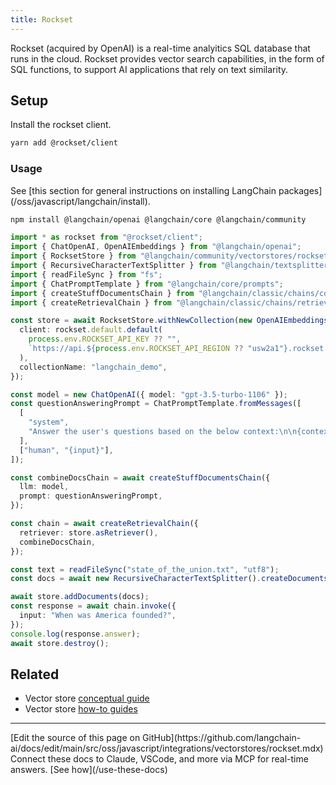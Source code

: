 ```yaml
---
title: Rockset
---
```


Rockset (acquired by OpenAI) is a real-time analyitics SQL database that runs in the cloud.
Rockset provides vector search capabilities, in the form of SQL functions, to support AI applications that rely on text similarity.

## Setup

Install the rockset client.

```bash
yarn add @rockset/client
```

### Usage

<Tip>
See [this section for general instructions on installing LangChain packages](/oss/javascript/langchain/install).
</Tip>

```bash npm
npm install @langchain/openai @langchain/core @langchain/community
```

```typescript
import * as rockset from "@rockset/client";
import { ChatOpenAI, OpenAIEmbeddings } from "@langchain/openai";
import { RocksetStore } from "@langchain/community/vectorstores/rockset";
import { RecursiveCharacterTextSplitter } from "@langchain/textsplitters";
import { readFileSync } from "fs";
import { ChatPromptTemplate } from "@langchain/core/prompts";
import { createStuffDocumentsChain } from "@langchain/classic/chains/combine_documents";
import { createRetrievalChain } from "@langchain/classic/chains/retrieval";

const store = await RocksetStore.withNewCollection(new OpenAIEmbeddings(), {
  client: rockset.default.default(
    process.env.ROCKSET_API_KEY ?? "",
    `https://api.${process.env.ROCKSET_API_REGION ?? "usw2a1"}.rockset.com`
  ),
  collectionName: "langchain_demo",
});

const model = new ChatOpenAI({ model: "gpt-3.5-turbo-1106" });
const questionAnsweringPrompt = ChatPromptTemplate.fromMessages([
  [
    "system",
    "Answer the user's questions based on the below context:\n\n{context}",
  ],
  ["human", "{input}"],
]);

const combineDocsChain = await createStuffDocumentsChain({
  llm: model,
  prompt: questionAnsweringPrompt,
});

const chain = await createRetrievalChain({
  retriever: store.asRetriever(),
  combineDocsChain,
});

const text = readFileSync("state_of_the_union.txt", "utf8");
const docs = await new RecursiveCharacterTextSplitter().createDocuments([text]);

await store.addDocuments(docs);
const response = await chain.invoke({
  input: "When was America founded?",
});
console.log(response.answer);
await store.destroy();
```

## Related

- Vector store [conceptual guide](/oss/javascript/integrations/vectorstores)
- Vector store [how-to guides](/oss/javascript/integrations/vectorstores)

---

<Callout icon="pen-to-square" iconType="regular">
    [Edit the source of this page on GitHub](https://github.com/langchain-ai/docs/edit/main/src/oss/javascript/integrations/vectorstores/rockset.mdx)
</Callout>
<Tip icon="terminal" iconType="regular">
    Connect these docs to Claude, VSCode, and more via MCP for    real-time answers. [See how](/use-these-docs)
</Tip>
